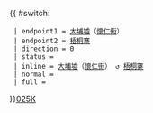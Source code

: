 {{ #switch: {{{format|}}}
  | endpoint1 = [[大埔墟]]（[[懷仁街]]）
  | endpoint2 = [[梧桐寨]]
  | direction = 0
  | status = 
  | inline = [[大埔墟]]（[[懷仁街]]） ↺ [[梧桐寨]]
  | normal =
  | full =
}}<noinclude>[[category:新界專線小巴路線模板|025K]]</noinclude>